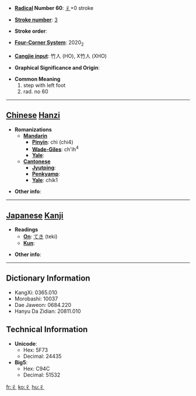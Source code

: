 * '''[[Wiktionary:Chinese radical index| Radical]] Number 60''': [[Wiktionary:Chinese radical index 彳|彳]]+0 stroke

* '''[[Wiktionary:Chinese total strokes index|Stroke number]]''': [[Wiktionary:Chinese total strokes index 3|3]]

* '''Stroke order''': 

* '''[[Wiktionary:Chinese four corner index|Four-Corner System]]''': 2020<sub>2</sub>

* '''[[Wiktionary:Chinese Cangjie index|Cangjie input]]''': 竹人 (HO), X竹人 (XHO)

* '''Graphical Significance and Origin''': 

* '''Common Meaning'''
*#step with left foot
*# rad. no 60


----

== [[Chinese]] [[Hanzi]] ==

* '''Romanizations'''
** '''[[Mandarin]]'''
*** '''[[Pinyin]]''': chì (chi4)
*** '''[[Wade-Giles]]''': ch'ih<sup>4</sup>
*** '''[[Yale]]''': 
** '''[[Cantonese]]'''
*** '''[[Jyutping]]''':
*** '''[[Penkyamp]]''': 
*** '''[[Yale]]''': chik1

* '''Other info''': 

----

== [[Japanese]] [[Kanji]] ==

* '''Readings'''
** '''[[On]]''': [[てき]] (teki)
** '''[[Kun]]''': 

* '''Other info''':  

----

== Dictionary Information ==

* KangXi: 0365.010
* Morobashi: 10037
* Dae Jaweon: 0684.220
* Hanyu Da Zidian: 20811.010

== Technical Information ==

* '''Unicode''':
** Hex: 5F73
** Decimal: 24435
* '''Big5''':
** Hex: C94C
** Decimal: 51532

[[fr:彳]]
[[ko:彳]]
[[hu:彳]]